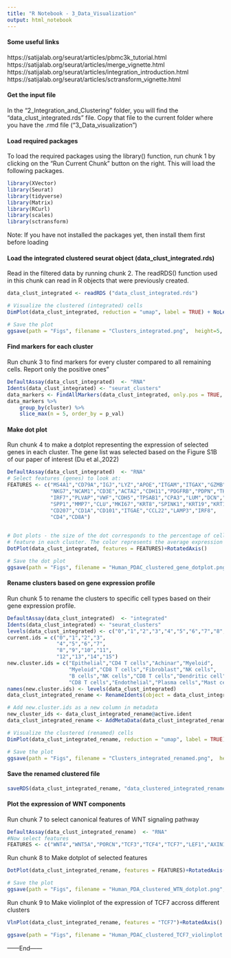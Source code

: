 ```yaml
---
title: "R Notebook - 3_Data_Visualization"
output: html_notebook
---
```

#### Some useful links
https://satijalab.org/seurat/articles/pbmc3k_tutorial.html
https://satijalab.org/seurat/articles/merge_vignette.html
https://satijalab.org/seurat/articles/integration_introduction.html
https://satijalab.org/seurat/articles/sctransform_vignette.html

#### Get the input file
In the "2_Integration_and_Clustering" folder, you will find the "data_clust_integrated.rds" file. Copy that file to the current folder where you have the .rmd file ("3_Data_visualization")

#### Load required packages
To load the required packages using the library() function, run chunk 1 by clicking on the "Run Current Chunk" button on the right. This will load the following packages.

```r
library(XVector)
library(Seurat)
library(tidyverse)
library(Matrix)
library(RCurl)
library(scales)
library(sctransform)
```
Note: If you have not installed the packages yet, then install them first before loading

#### Load the integrated clustered seurat object (data_clust_integrated.rds) 
Read in the filtered data by running chunk 2. The readRDS() function used in this chunk can read in R objects that were previously created.

```r
data_clust_integrated <- readRDS ("data_clust_integrated.rds")

# Visualize the clustered (integrated) cells
DimPlot(data_clust_integrated, reduction = "umap", label = TRUE) + NoLegend()

# Save the plot
ggsave(path = "Figs", filename = "Clusters_integrated.png",  height=5, width=6, units='in', dpi = 300, bg = "transparent", device='png')
```

#### Find markers for each cluster
Run chunk 3 to find markers for every cluster compared to all remaining cells. Report only the positive ones"
```r
DefaultAssay(data_clust_integrated)  <- "RNA"
Idents(data_clust_integrated) <- "seurat_clusters"
data_markers <- FindAllMarkers(data_clust_integrated, only.pos = TRUE, min.pct = 0.25, logfc.threshold = 0.25)
data_markers %>%
    group_by(cluster) %>%
    slice_max(n = 5, order_by = p_val)
```

#### Make dot plot
Run chunk 4 to make a dotplot representing the expression of selected genes in each cluster.
The gene list was selected based on the Figure S1B of our paper of interest (Du et al.,2022)

```r
DefaultAssay(data_clust_integrated)  <- "RNA"
# Select features (genes) to look at:
FEATURES <- c("MS4A1","CD79A","IGJ","LYZ","APOE","ITGAM","ITGAX","GZMB","HLA-DRA","CD14","CD3D",
              "NKG7","NCAM1","CD3E","ACTA2","CDH11","PDGFRB","PDPN","THY1","COL1A1","COL3A1",
              "IRF7","PLVAP","VWF","CDH5","TPSAB1","CPA3","LUM","DCN","PRSS1","CTRB2","REG1A",
              "SPP1","MMP7","CLU","MKI67","KRT8","SPINK1","KRT19","KRT18","TFF1","IL22","IL22RA2",
              "CD207","CD1A","CD101","ITGAE","CCL22","LAMP3","IRF8",
              "CD4","CD8A")
              

# Dot plots - the size of the dot corresponds to the percentage of cells expressing the
# feature in each cluster. The color represents the average expression level
DotPlot(data_clust_integrated, features = FEATURES)+RotatedAxis()

# Save the dot plot
ggsave(path = "Figs", filename = "Human_PDAC_clustered_gene_dotplot.png",  height=8, width=14, units='in', dpi = 300, bg = "transparent", device='png')
```

#### Rename clusters based on gene expression profile
Run chunk 5 to rename the clusters to specific cell types based on their gene expression profile.
```r
DefaultAssay(data_clust_integrated)  <- "integrated"
Idents(data_clust_integrated) <- "seurat_clusters"
levels(data_clust_integrated) <- c("0","1","2","3","4","5","6","7","8","9","10","11","12","13","14","15")
current.ids = c("0","1","2","3",
                "4","5","6","7",
                "8","9","10","11",
                "12","13","14","15")
new.cluster.ids = c("Epithelial","CD4 T cells","Achinar","Myeloid",
                    "Myeloid","CD8 T cells","Fibroblast","NK cells",
                    "B cells","NK cells","CD8 T cells","Dendritic cell",
                    "CD8 T cells","Endothelial","Plasma cells","Mast cells")
names(new.cluster.ids) <- levels(data_clust_integrated)
data_clust_integrated_rename <- RenameIdents(object = data_clust_integrated, new.cluster.ids)

# Add new.cluster.ids as a new column in metadata
new_cluster_ids <- data_clust_integrated_rename@active.ident
data_clust_integrated_rename <- AddMetaData(data_clust_integrated_rename, metadata=new_cluster_ids, col.name = "new_cluster_ids")

# Visualize the clustered (renamed) cells
DimPlot(data_clust_integrated_rename, reduction = "umap", label = TRUE) + NoLegend()

# Save the plot
ggsave(path = "Figs", filename = "Clusters_integrated_renamed.png",  height=5, width=6, units='in', dpi = 300, bg = "transparent", device='png')
```

#### Save the renamed clustered file
```r
saveRDS(data_clust_integrated_rename, "data_clustered_integrated_renamed.rds")
```

#### Plot the expression of WNT components
Run chunk 7 to select canonical features of WNT signaling pathway
```r
DefaultAssay(data_clust_integrated_rename)  <- "RNA"
#Now select features
FEATURES <- c("WNT4","WNT5A","PORCN","TCF3","TCF4","TCF7","LEF1","AXIN1","AXIN2")
```

Run chunk 8 to Make dotplot of selected features
```r
DotPlot(data_clust_integrated_rename, features = FEATURES)+RotatedAxis()

# Save the plot
ggsave(path = "Figs", filename = "Human_PDA_clustered_WTN_dotplot.png",  height=5, width=8, units='in', dpi = 300, bg = "transparent", device='png')
```

Run chunk 9 to Make violinplot of the expression of TCF7 accross different clusters

```r
VlnPlot(data_clust_integrated_rename, features = "TCF7")+RotatedAxis()

ggsave(path = "Figs", filename = "Human_PDAC_clustered_TCF7_violinplot.png",  height=5, width=8, units='in', dpi = 300, bg = "transparent", device='png')
```


------End------